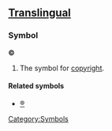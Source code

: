 ==[[Translingual]]==
===Symbol===
'''©'''

# The symbol for [[copyright]].

====Related symbols====<!-- since they are both enclosed in circles -->
*[[®]]

[[Category:Symbols]]